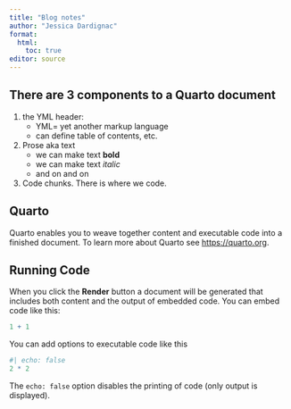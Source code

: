 ```yaml
---
title: "Blog notes"
author: "Jessica Dardignac"
format:
  html:
    toc: true
editor: source
---
```


##  There are 3 components to a Quarto document

1. the YML header:
    * YML= yet another markup language 
    * can define table of contents, etc.
2. Prose aka text
    * we can make text **bold**
    * we can make text *italic*
    * and on and on
3. Code chunks. There is where we code.





## Quarto

Quarto enables you to weave together content and executable code into a finished document. To learn more about Quarto see <https://quarto.org>.

## Running Code

When you click the **Render** button a document will be generated that includes both content and the output of embedded code. You can embed code like this:

```r
1 + 1
```

You can add options to executable code like this

```r
#| echo: false
2 * 2
```

The `echo: false` option disables the printing of code (only output is displayed).

